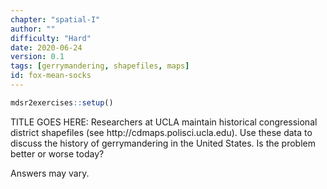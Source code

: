 ```yaml
---
chapter: "spatial-I"
author: ""
difficulty: "Hard"
date: 2020-06-24 
version: 0.1
tags: [gerrymandering, shapefiles, maps]
id: fox-mean-socks
---
```


```r
mdsr2exercises::setup()

```

TITLE GOES HERE:	Researchers at UCLA maintain historical congressional district shapefiles (see http://cdmaps.polisci.ucla.edu).
Use these data to discuss the history of gerrymandering in the United States.
Is the problem better or worse today? 

 <!--begin-answer-->
Answers may vary.
 <!--end-answer-->



